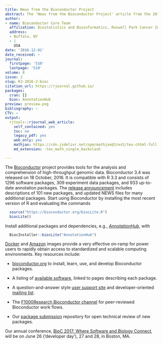 ```yaml
---
title: News from the Bioconductor Project
abstract: The 'News from the Bioconductor Project' article from the 2016-2 issue.
author:
- name: Bioconductor Core Team
  affiliation: Biostatistics and Bioinformatics, Roswell Park Cancer Institute
  address:
  - Buffalo, NY
  - |
    USA
date: '2016-12-01'
date_received: ~
journal:
  firstpage: '510'
  lastpage: '510'
volume: 8
issue: 2
slug: RJ-2016-2-bioc
citation_url: https://rjournal.github.io/
packages:
  cran: []
  bioc: AnnotationHub
preview: preview.png
bibliography: ~
CTV: ~
output:
  rjtools::rjournal_web_article:
    self_contained: yes
    toc: no
    legacy_pdf: yes
    web_only: yes
    mathjax: https://cdn.jsdelivr.net/npm/mathjax@3/es5/tex-chtml-full.js
    md_extension: -tex_math_single_backslash

---
```


::: article
The [Bioconductor](https://bioconductor.org) project provides tools for
the analysis and comprehension of high-throughput genomic data.
Bioconductor 3.4 was released on 18 October, 2016. It is compatible with
R 3.3 and consists of 1296 software packages, 309 experiment data
packages, and 933 up-to-date annotation packages. The [release
announcement](http://bioconductor.org/news/bioc_3_4_release/) includes
descriptions of 101 new packages, and updated NEWS files for many
additional packages. Start using Bioconductor by installing the most
recent version of R and evaluating the commands

``` r
  source("https://bioconductor.org/biocLite.R")
  biocLite()
```

Install additional packages and dependencies, e.g.,
[*AnnotationHub*](https://www.bioconductor.org/packages/release/bioc/html/AnnotationHub.html),
with

``` r
  BiocInstaller::biocLite("AnnotationHub")
```

[Docker](http://www.bioconductor.org/help/docker/) and
[Amazon](http://www.bioconductor.org/help/bioconductor-cloud-ami/)
images provide a very effective on-ramp for power users to rapidly
obtain access to standardized and scalable computing environments. Key
resources include:

-   [bioconductor.org](https://bioconductor.org) to install, learn, use,
    and develop Bioconductor packages.

-   A listing of [available
    software](https://bioconductor.org/packages), linked to pages
    describing each package.

-   A question-and-answer style [user support
    site](https://support.bioconductor.org) and developer-oriented
    [mailing list](https://stat.ethz.ch/mailman/listinfo/bioc-devel).

-   The [F1000Research Bioconductor
    channel](https://f1000research.com/channels/bioconductor) for
    peer-reviewed Bioconductor work flows.

-   Our [package
    submission](https://github.com/Bioconductor/Contributions)
    repository for open technical review of new packages.

Our annual conference, [BioC 2017: Where Software and Biology
Connect](https://bioconductor.org/help/course-materials/2017/BioC2017/),
will be on June 26 ('developer day'), 27 and 28, in Boston, MA.
:::
